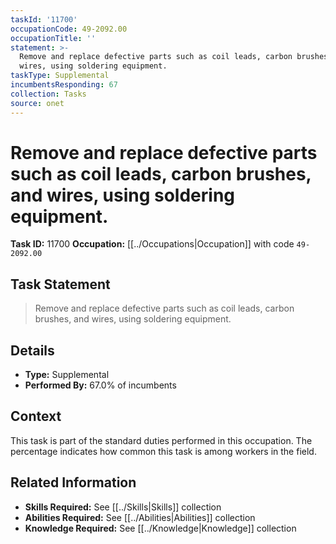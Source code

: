```yaml
---
taskId: '11700'
occupationCode: 49-2092.00
occupationTitle: ''
statement: >-
  Remove and replace defective parts such as coil leads, carbon brushes, and
  wires, using soldering equipment.
taskType: Supplemental
incumbentsResponding: 67
collection: Tasks
source: onet
---
```

# Remove and replace defective parts such as coil leads, carbon brushes, and wires, using soldering equipment.

**Task ID:** 11700
**Occupation:** [[../Occupations|Occupation]] with code `49-2092.00`

## Task Statement

> Remove and replace defective parts such as coil leads, carbon brushes, and wires, using soldering equipment.

## Details

- **Type:** Supplemental
- **Performed By:** 67.0% of incumbents

## Context

This task is part of the standard duties performed in this occupation. The percentage indicates how common this task is among workers in the field.

## Related Information

- **Skills Required:** See [[../Skills|Skills]] collection
- **Abilities Required:** See [[../Abilities|Abilities]] collection
- **Knowledge Required:** See [[../Knowledge|Knowledge]] collection
